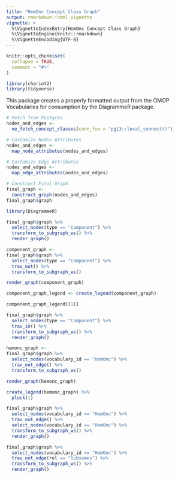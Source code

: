 ```yaml
---
title: "HemOnc Concept Class Graph"
output: rmarkdown::html_vignette
vignette: >
  %\VignetteIndexEntry{HemOnc Concept Class Graph}
  %\VignetteEngine{knitr::rmarkdown}
  %\VignetteEncoding{UTF-8}
---
```


```r
knitr::opts_chunk$set(
  collapse = TRUE,
  comment = "#>"
)
```

```r
library(chariot2)
library(tidyverse)
```

This package creates a properly formatted output from the OMOP 
Vocabularies for consumption by the DiagrammeR package.  

```r
# Fetch from Postgres  
nodes_and_edges <-
  ne_fetch_concept_classes(conn_fun = "pg13::local_connect()")

# Customize Nodes Attributes  
nodes_and_edges <-
  map_node_attributes(nodes_and_edges)

# Customize Edge Attributes
nodes_and_edges <-
  map_edge_attributes(nodes_and_edges)

# Construct Final Graph
final_graph <-
  construct_graph(nodes_and_edges)
final_graph$graph
```


```r
library(DiagrammeR)
```

```r
final_graph$graph %>%
  select_nodes(type == "Component") %>%
  transform_to_subgraph_ws() %>%
  render_graph()
```

```r
component_graph <- 
final_graph$graph %>%
  select_nodes(type == "Component") %>%
  trav_out() %>%
  transform_to_subgraph_ws() 

render_graph(component_graph)
```

```r
component_graph_legend <- create_legend(component_graph)
```


```r
component_graph_legend[[1]]
```


```r
final_graph$graph %>%
  select_nodes(type == "Component") %>%
  trav_in() %>%
  transform_to_subgraph_ws() %>%
  render_graph()
```

```r
hemonc_graph <- 
final_graph$graph %>%
  select_nodes(vocabulary_id == "HemOnc") %>%
  trav_out_edge() %>%
  transform_to_subgraph_ws() 

render_graph(hemonc_graph)
```


```r
create_legend(hemonc_graph) %>%
  pluck(1)
```


```r
final_graph$graph %>%
  select_nodes(vocabulary_id == "HemOnc") %>%
  trav_out_edge() %>%
  select_nodes(vocabulary_id == "HemOnc") %>%
  transform_to_subgraph_ws() %>%
  render_graph()
```

```r
final_graph$graph %>%
  select_nodes(vocabulary_id == "HemOnc") %>%
  trav_out_edge(rel == "Subsumes") %>%
  transform_to_subgraph_ws() %>%
  render_graph()
```

